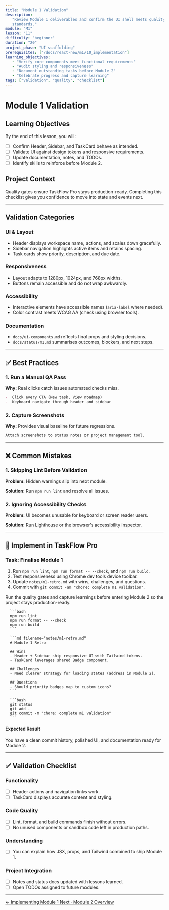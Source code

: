 ```yaml
---
title: "Module 1 Validation"
description:
   "Review Module 1 deliverables and confirm the UI shell meets quality
   standards."
module: "M1"
lesson: "11"
difficulty: "beginner"
duration: "20"
project_phase: "UI scaffolding"
prerequisites: ["/docs/react-new/m1/10_implementation"]
learning_objectives:
   - "Verify core components meet functional requirements"
   - "Audit styling and responsiveness"
   - "Document outstanding tasks before Module 2"
   - "Celebrate progress and capture learning"
tags: ["validation", "quality", "checklist"]
---
```



# Module 1 Validation

## Learning Objectives

By the end of this lesson, you will:

-  [ ] Confirm Header, Sidebar, and TaskCard behave as intended.
-  [ ] Validate UI against design tokens and responsive requirements.
-  [ ] Update documentation, notes, and TODOs.
-  [ ] Identify skills to reinforce before Module 2.

## Project Context

Quality gates ensure TaskFlow Pro stays production-ready. Completing this
checklist gives you confidence to move into state and events next.

---

## Validation Categories

### UI & Layout

-  Header displays workspace name, actions, and scales down gracefully.
-  Sidebar navigation highlights active items and retains spacing.
-  Task cards show priority, description, and due date.

### Responsiveness

-  Layout adapts to 1280px, 1024px, and 768px widths.
-  Buttons remain accessible and do not wrap awkwardly.

### Accessibility

-  Interactive elements have accessible names (`aria-label` where needed).
-  Color contrast meets WCAG AA (check using browser tools).

### Documentation

-  `docs/ui-components.md` reflects final props and styling decisions.
-  `docs/status/m1.md` summarises outcomes, blockers, and next steps.

---

## ✅ Best Practices

### 1. Run a Manual QA Pass

**Why:** Real clicks catch issues automated checks miss.

```md
-  Click every CTA (New task, View roadmap)
-  Keyboard navigate through header and sidebar
```

### 2. Capture Screenshots

**Why:** Provides visual baseline for future regressions.

```md
Attach screenshots to status notes or project management tool.
```

---

## ❌ Common Mistakes

### 1. Skipping Lint Before Validation

**Problem:** Hidden warnings slip into next module.

**Solution:** Run `npm run lint` and resolve all issues.

### 2. Ignoring Accessibility Checks

**Problem:** UI becomes unusable for keyboard or screen reader users.

**Solution:** Run Lighthouse or the browser's accessibility inspector.

---

## 🔨 Implement in TaskFlow Pro

### Task: Finalise Module 1

1. Run `npm run lint`, `npm run format -- --check`, and `npm run build`.
2. Test responsiveness using Chrome dev tools device toolbar.
3. Update `notes/m1-retro.md` with wins, challenges, and questions.
4. Commit with `git commit -am "chore: complete m1 validation"`.

<Accordions type='single' className='mt-4'>
   <Accordion title='Solution Walkthrough'>
      <p>
         Run the quality gates and capture learnings before entering Module 2 so the
         project stays production-ready.
      </p>

      ```bash
      npm run lint
      npm run format -- --check
      npm run build
      ```

      ```md filename="notes/m1-retro.md"
      # Module 1 Retro

      ## Wins
      - Header + Sidebar ship responsive UI with Tailwind tokens.
      - TaskCard leverages shared Badge component.

      ## Challenges
      - Need clearer strategy for loading states (address in Module 2).

      ## Questions
      - Should priority badges map to custom icons?
      ```

      ```bash
      git status
      git add .
      git commit -m "chore: complete m1 validation"
      ```

   </Accordion>
</Accordions>

#### Expected Result

You have a clean commit history, polished UI, and documentation ready for
Module 2.

---

## ✅ Validation Checklist

### Functionality

-  [ ] Header actions and navigation links work.
-  [ ] TaskCard displays accurate content and styling.

### Code Quality

-  [ ] Lint, format, and build commands finish without errors.
-  [ ] No unused components or sandbox code left in production paths.

### Understanding

-  [ ] You can explain how JSX, props, and Tailwind combined to ship Module 1.

### Project Integration

-  [ ] Notes and status docs updated with lessons learned.
-  [ ] Open TODOs assigned to future modules.

---

<div className='mt-8 flex justify-between'>
   <a
      href='/docs/react-new/m1/10_implementation'
      className='text-sm font-medium text-muted-foreground hover:text-foreground'
   >
      ← Implementing Module 1
   </a>
   <a
      href='/docs/react-new/m2/0_index'
      className='text-sm font-medium text-primary hover:text-primary/80'
   >
      Next · Module 2 Overview
   </a>
</div>
